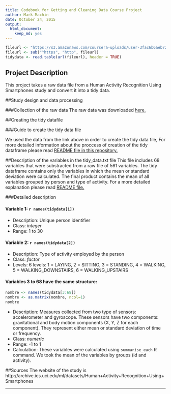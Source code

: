 ```yaml
---
title: Codebook for Getting and Cleaning Data Course Project
author: Mark Machin
date: October 24, 2015
output:
  html_document:
    keep_md: yes
---
```


```r
fileurl <- "https://s3.amazonaws.com/coursera-uploads/user-3fac6b6aeb72fd55d9a46f0c/975117/asst-3/2697c5207a6e11e5ae9e2b7830052642.txt"
fileurl <- sub("^https", "http", fileurl)
tidydata <- read.table(url(fileurl), header = TRUE)
```
## Project Description
This project takes a raw data file from a Human Activity Recognition Using Smartphones study and convert it into a tidy data.


##Study design and data processing

###Collection of the raw data
The raw data was downloaded  [here.](https://d396qusza40orc.cloudfront.net/getdata%2Fprojectfiles%2FUCI%20HAR%20Dataset.zip)


##Creating the tidy datafile

###Guide to create the tidy data file

We used the data from the link above in order to create the tidy data file, For more detailed information about the proccess of creation of the tidy dataframe please read [README file in this repository.](https://github.com/kramus/Getting-and-Cleaning-Data-Project/blob/master/README.md)

##Description of the variables in the tidy_data.txt file
This file includes 68 variables that were substracted from a raw file of 561 variables. The tidy dataframe contains only the variables in which the mean or standard deviation were calculated. The final product contains the mean of all variables grouped by person and type of activity. For a more detailed explanation please read [README file.](https://github.com/kramus/Getting-and-Cleaning-Data-Project/blob/master/README.md)



###Detailed description

#### Variable 1: `r names(tidydata[1])`
- Description: Unique person identifier
- Class: *integer*
- Range:  1 to 30

#### Variable 2: `r names(tidydata[2])`
- Description: Type of activity employed by the person
- Class: *factor*
- Levels:  6 levels: 1 = LAYING, 2 = SITTING, 3 = STANDING, 4 = WALKING, 5 = WALKING_DOWNSTAIRS, 6 = WALKING_UPSTAIRS

####
#### Variables 3 to 68 have the same structure:
```r
nombre <- names(tidydata[3:68])
nombre <- as.matrix(nombre, ncol=1)
nombre
```
- Description: Measures collected from two type of sensors: accelerometer and gyroscope. These sensors have two components: gravitational and body motion components (X, Y, Z for each component). They represent either mean or standard deviation of time or frequency.
- Class: *numeric*
- Range:  -1 to 1
- Calculation: These variables were calculated using `summarise_each` R command. We took the mean of the variables by groups (id and activity). 

##Sources
The website of the study is http://archive.ics.uci.edu/ml/datasets/Human+Activity+Recognition+Using+Smartphones

****
